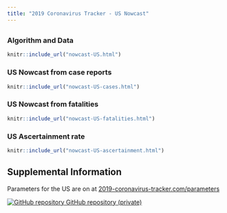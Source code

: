 ```yaml
---
title: "2019 Coronavirus Tracker - US Nowcast"
---
```

<p id="disclaimer"></p>

## {.tabset .tabset-fade}

### Algorithm and Data

<div class="nowcast-page">

```r
knitr::include_url("nowcast-US.html")
```
</div>

### US Nowcast from case reports

<div class="nowcast-page">
  
```r
knitr::include_url("nowcast-US-cases.html")
```

</div>

### US Nowcast from fatalities

<div class="nowcast-page">

```r
knitr::include_url("nowcast-US-fatalities.html")
```

</div>

### US Ascertainment rate

<div class="nowcast-page">

```r
knitr::include_url("nowcast-US-ascertainment.html")
```

</div>
  
## Supplemental Information
  
<div class="container-frames">

Parameters for the US are on at [2019-coronavirus-tracker.com/parameters](http://2019-coronavirus-tracker.com/parameters)


<!--Preprint: [download]() -->
  
<p>
  <a href="https://github.com/CEIDatUGA/ncov-nowcast" taget="_blank">
  <img src="images/GitHub-Mark-64px.png" id="github-icon" alt="GitHub repository"/>
  GitHub repository (private)
  </a>
</p>
  
</div>
  
  
  